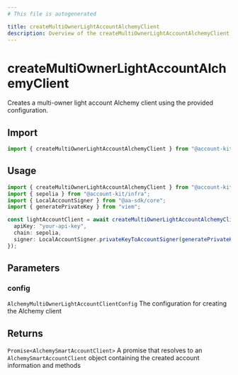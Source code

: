 ```yaml
---
# This file is autogenerated

title: createMultiOwnerLightAccountAlchemyClient
description: Overview of the createMultiOwnerLightAccountAlchemyClient method
---
```


# createMultiOwnerLightAccountAlchemyClient

Creates a multi-owner light account Alchemy client using the provided configuration.

## Import

```ts
import { createMultiOwnerLightAccountAlchemyClient } from "@account-kit/smart-contracts";
```

## Usage

```ts
import { createMultiOwnerLightAccountAlchemyClient } from "@account-kit/smart-contracts";
import { sepolia } from "@account-kit/infra";
import { LocalAccountSigner } from "@aa-sdk/core";
import { generatePrivateKey } from "viem";

const lightAccountClient = await createMultiOwnerLightAccountAlchemyClient({
  apiKey: "your-api-key",
  chain: sepolia,
  signer: LocalAccountSigner.privateKeyToAccountSigner(generatePrivateKey()),
});
```

## Parameters

### config

`AlchemyMultiOwnerLightAccountClientConfig`
The configuration for creating the Alchemy client

## Returns

`Promise<AlchemySmartAccountClient>`
A promise that resolves to an `AlchemySmartAccountClient` object containing the created account information and methods
